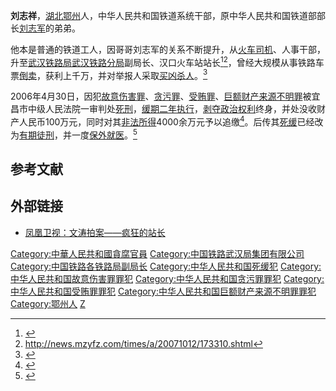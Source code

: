 '''刘志祥'''，[[湖北|湖北]][[鄂州|鄂州]]人，中华人民共和国铁道系统干部，原中华人民共和国铁道部部长[[刘志军|刘志军]]的弟弟。

他本是普通的铁道工人，因哥哥刘志军的关系不断提升，从[[火车|火车]][[司机|司机]]、人事干部，升至[[武汉铁路局|武汉铁路局]][[武汉铁路分局|武汉铁路分局]]副局长、汉口火车站站长<ref>{{cite news|url=http://finance.huanqiu.com/china/2012-07/2970016.html|title=铁道部任人唯亲致监管失效 官员夫妻同落马|publisher=环球网财经|date=2012-07-31|quote=最先落马的原铁道部长刘志军就是一个“很好”的案例。他任职期间，大量提拔亲戚任职铁路系统。其弟刘志祥数年内从一个普通的铁道工人做到了火车司机、人事干部、纪委书记、副站长，直至武汉铁路分局副局长、汉口火车站站长。|accessdate=2012-08-20|archive-date=2019-06-08|archive-url=https://web.archive.org/web/20190608101027/http://finance.huanqiu.com/china/2012-07/2970016.html|dead-url=no}}</ref><ref>http://news.mzyfz.com/times/a/20071012/173310.shtml{{deadlink}}</ref>，曾经大规模从事铁路车票[[倒卖|倒卖]]，获利上千万，并对举报人采取[[买凶杀人|买凶杀人]]。<ref>{{cite news|url=http://www.zaobao.com/special/newspapers/2006/04/others060410b.html|title=武汉铁路局长涉买凶杀人|publisher=联合早报网|date=2006-04-10|accessdate=2009-07-02|archive-date=2011-04-18|archive-url=https://web.archive.org/web/20110418225738/http://www.zaobao.com/special/newspapers/2006/04/others060410b.html|dead-url=no}}</ref>

2006年4月30日，因犯[[故意伤害罪|故意伤害罪]]、[[贪污罪|贪污罪]]、[[受贿罪|受贿罪]]、[[巨额财产来源不明罪|巨额财产来源不明罪]]被宜昌市中级人民法院一审判处[[死刑|死刑]]，[[死缓|缓期二年执行]]，[[剥夺政治权利|剥夺政治权利]]终身，并处没收财产人民币100万元，同时对其[[非法所得|非法所得]]4000余万元予以追缴<ref>{{cite news|url=http://society.people.com.cn/GB/41165/5088603.html|title=退伍军人举报湖北贪官刘志祥遭残酷报复|publisher=人民网|date=2006年11月26日|accessdate=2009年7月2日|archive-date=2016年3月4日|archive-url=https://web.archive.org/web/20160304075024/http://society.people.com.cn/GB/41165/5088603.html|dead-url=no}}</ref>。后传其[[死缓|死缓]]已经改为[[有期徒刑|有期徒刑]]，并一度[[保外就医|保外就医]]。<ref>{{cite news|author=何勇|url=http://finance.ifeng.com/news/people/20110218/3435605.shtml|title=刘志军胞弟刘志祥被曝已由死缓改为有期|publisher=凤凰网财经|date=2011年2月18日|accessdate=2012年8月20日|archive-date=2020年5月8日|archive-url=https://web.archive.org/web/20200508111927/http://finance.ifeng.com/news/people/20110218/3435605.shtml|dead-url=no}}</ref>

== 参考文献 ==
{{Reflist}}

==外部链接==
* [http://v.ifeng.com/documentary/society/201104/57746815-a5ce-4875-b7e1-9aa43e0fae1c.shtml  凤凰卫视：文涛拍案——疯狂的站长] {{Wayback|url=http://v.ifeng.com/documentary/society/201104/57746815-a5ce-4875-b7e1-9aa43e0fae1c.shtml |date=20170810120031 }}

{{DEFAULTSORT:Liú Zhìxiáng}}
[[Category:中華人民共和國貪腐官員|Category:中華人民共和國貪腐官員]]
[[Category:中国铁路武汉局集团有限公司|Category:中国铁路武汉局集团有限公司]]
[[Category:中国铁路各铁路局副局长|Category:中国铁路各铁路局副局长]]
[[Category:中华人民共和国死缓犯|Category:中华人民共和国死缓犯]]
[[Category:中华人民共和国故意伤害罪罪犯|Category:中华人民共和国故意伤害罪罪犯]]
[[Category:中华人民共和国贪污罪罪犯|Category:中华人民共和国贪污罪罪犯]]
[[Category:中华人民共和国受贿罪罪犯|Category:中华人民共和国受贿罪罪犯]]
[[Category:中华人民共和国巨额财产来源不明罪罪犯|Category:中华人民共和国巨额财产来源不明罪罪犯]]
[[Category:鄂州人|Category:鄂州人]]
[[Category:刘姓|Z]]